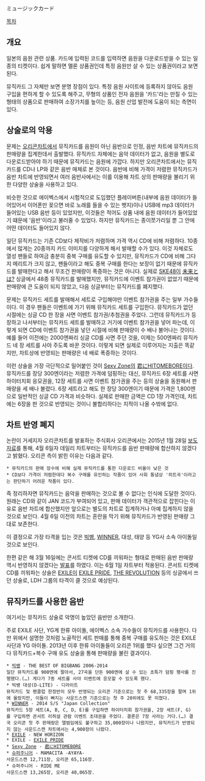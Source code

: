 ミュージックカード

[[목차]]
== 개요 ==
일본의 음원 관련 상품. 카드에 입력된 코드를 입력하면 음원을 다운로드받을 수 있는 일종의 티켓이다. 쉽게 말하면 멜론 상품권인데 특정 음원만 살 수 있는 상품권이라고 보면 된다.

뮤직카드 그 자체만 보면 분명 장점이 있다. 특정 음원 사이트에 등록하지 않아도 음원 구입을 편하게 할 수 있도록 해주고, 무형의 상품인 전자 음원을 '카드'라는 만질 수 있는 형태의 상품으로 판매하여 소장가치를 높이는 등, 음원 산업 발전에 도움이 되는 측면이 있다.
== 상술로의 악용 ==
문제는 [[오리콘차트]]에서 뮤직카드를 음원이 아닌 음반으로 인정, 음반 차트에 뮤직카드의 판매량을 집계한데서 출발했다. 뮤직카드 자체에는 음악 데이터가 없고, 음원을 별도로 다운로드받아야 하기 때문에 뮤직카드는 음원에 가깝다. 하지만 오리콘차트에서는 뮤직카드를 CD나 LP와 같은 음반 매체로 본 것이다. 음반에 비해 가격이 저렴한 뮤직카드가 음반 차트에 반영되면서 여러 음반사에서는 이를 이용해 차트 상의 판매량을 불리기 위한 다양한 상술을 사용하고 있다.

비슷한 것으로 에이벡스에서 시험적으로 도입했던 플레이버튼(내부에 음원 데이터가 들어있어서 이어폰만 꽂으면 바로 노래를 들을 수 있는 뱃지)이나 USB에 mp3 데이터가 들어있는 USB 음반 등이 있었지만, 이것들은 적어도 상품 내에 음원 데이터가 들어있었기 떄문에 '음반'이라고 불러줄 수 있었다. 하지만 뮤직카드는 종이쪼가리일 뿐 그 안에 어떤 데이터도 들어있지 않다.

일단 뮤직카드는 기존 CD보다 제작비가 저렴하며 가격 역시 CD에 비해 저렴하다. 10종에서 많게는 20종까지 카드 이미지를 다양하게 해서 발매할 수가 있다. 이것 자체로도 열성 팬들로 하여금 충분히 중복 구매를 유도할 수 있지만, 뮤직카드가 CD에 비해 그다지 메리트가 크지 않고, 팬들이라고 해도 중복 구매를 한다는 보장이 없기 때문에 뮤직카드를 발매한다고 해서 무조건 판매량이 폭증하는 것은 아니다. 실제로 [[SKE48]]이 [[未来とは?]] 싱글에서 48종 뮤직카드를 발매했지만, 뮤직카드에 이벤트 참가권이 없었기 때문에 판매량에 큰 도움이 되지 않았고, 다음 싱글부터는 뮤직카드를 폐지했다.

문제는 뮤직카드 세트를 발매해서 세트로 구입해야만 이벤트 참가권을 주는 일부 가수들이다. 이 경우 팬들은 이벤트에 가기 위해 뮤직카드 세트를 구입한다. 뮤직카드가 없던 시절에는 싱글 CD 한 장을 사면 이벤트 참가권/추첨권을 주었다. 그런데 뮤직카드가 등장하고 나서부터는 뮤직카드 세트를 발매하고 거기에 이벤트 참가권을 넣어 파는데, 이렇게 되면 CD에 이벤트 참가권을 넣던 시절에 비해 판매량이 수 배나 불어나는 것이다. 예를 들어 이전에는 2000엔짜리 싱글 CD를 사면 주던 것을, 이제는 500엔짜리 뮤직카드 네 장 세트를 사야 주도록 바꾼 것이다. 이렇게 되면 실제로 이루어지는 지출은 똑같지만, 차트상에 반영되는 판매량은 네 배로 폭증하는 것이다.

이런 상술을 가장 극단적으로 밀어붙인 것이 [[Sexy Zone]]의 [[君にHITOMEBORE]]이다. 뮤직카드를 장당 300엔이라는 저렴한 가격에 덤핑하는 대신, 뮤직카드 6장 세트를 사면 하이터치회 응모권을, 12장 세트를 사면 이벤트 참가권을 주는 등의 상술을 동원해서 판매량을 세 배나 불렸다. 6장 세트라고 해도 한 장당 300엔이기 때문에 가격은 1,800엔으로 일반적인 싱글 CD 가격과 비슷하다. 실제로 판매한 금액은 CD 1장 가격인데, 차트에는 6장을 판 것으로 반영되는 것이니 불합리하다는 지적이 나올 수밖에 없다.

== 차트 반영 폐지 ==
논란이 거세지자 오리콘차트를 발표하는 주식회사 오리콘에서는 2015년 1월 28일 [http://biz.oricon.co.jp/info/information_20150128.pdf 보도자료]를 통해, 4월 6일자 데일리 차트부터는 뮤직카드를 음반 판매량에 합산하지 않겠다고 밝혔다. 오리콘 측이 밝힌 이유는 다음과 같다.

 * 뮤직카드의 판매 장수에 비해 실제 뮤직카드를 통한 다운로드 비율이 낮은 것
 * CD보다 가격이 저렴한데다 복수 구매를 유인하는 작품이 있어 사회 통념상 '히트곡'이라고는 판단하기 어려운 작품이 있다.

즉 정리하자면 뮤직카드는 음악을 판매하는 것으로 볼 수 없다는 인식에 도달한 것이다. 원래는 CD와 같이 JAN 코드가 부여되어 있고, 판매 데이터가 객관적으로 잡힌다는 이유로 음반 차트에 합산했지만 앞으로는 별도의 차트로 집계하거나 아예 집계하지 않을 것으로 보인다. 4월 6일 이전의 차트는 혼란을 막기 위해 뮤직카드가 반영된 판매량 그대로 보존한다.

이 결정으로 가장 타격을 입는 것은 [[빅뱅(아이돌)|빅뱅]], [[WINNER]], 대성, 태양 등 YG사 소속 아이돌일 것으로 보인다.

한편 같은 해 3월 16일에는 콘서트 티켓에 CD를 끼워파는 형태로 판매된 음반 판매량 역시 반영하지 않겠다는 [https://biz.oricon.co.jp/info/information_20150316.pdf 발표]를 하였다. 이는 6월 1일 차트부터 적용된다. 콘서트 티켓에 CD를 끼워파는 상술은 [[EXILE]]이 [[EXILE PRIDE]], [[THE REVOLUTION]] 등의 싱글에서 쓰던 상술로, LDH 그룹의 타격이 클 것으로 예상된다.
== 뮤직카드를 사용한 음반 ==
여기서는 뮤직카드 상술로 악명이 높았던 음반만 소개한다.

주로 EXILE 사단, YG계 한류 아이돌, 에이벡스 소속 가수들이 뮤직카드를 사용한다. 다만 위에서 설명한 것처럼 노골적인 세트 판매를 통해 중복 구매를 유도하는 것은 EXILE 사단과 YG 아이돌. 2013년 이후 한류 아이돌들이 오리콘 1위를 했다 싶으면 그건 거의 다 뮤직카드+복수 구매 유도 상술을 통해 판매량을 불린 결과이다. 

 * [[빅뱅(아이돌)|빅뱅]] - THE BEST OF BIGBANG 2006-2014
 일단 뮤직카드를 900엔에 팔아서, 27곡을 단돈 900엔에 살 수 있는 초특가 덤핑 행사를 진행했다.(…) 게다가 7종 세트를 사야 이벤트에 응모할 수 있도록 했다.
 * 빅뱅 대성(D-LITE) - 디라이트
 뮤직카드 및 팬클럽 한정반이 모두 반영되는 오리콘 기준으로는 첫 주 68,335장을 팔며 1위에 올랐지만, 이들이 빠지는 사운드스캔 기준으로는 첫 주 20위에도 못 미쳤다.
 * [[WINNER]] - 2014 S/S "Japan Collection"
 뮤직카드 5장 세트(A, B, C, D, E)를 구입하면 하이터치회 참가권을, 2장 세트(F, G)를 구입하면 콘서트 리허설 관람 이벤트 초대권을 주었다. 결론은 7장 사라는 거다.(…) 결국 오리콘 첫 주 판매량은 앨범임에도 불구하고 35,000장이나 나왔지만, 뮤직카드가 반영되지 않는 사운드스캔 차트에서는 4,900장이 나왔다.
 * [[EXILE]] - NEW HORIZON
 * EXILE - [[EXILE PRIDE]]
 * [[Sexy Zone]] - [[君にHITOMEBORE]]
 * [[슈퍼주니어]] - MAMACITA -AYAYA-
 사운드스캔 12,711장, 오리콘 65,116장.
 * 슈퍼주니어 - RIDE ME
 사운드스캔 13,265장, 오리콘 40,065장.
